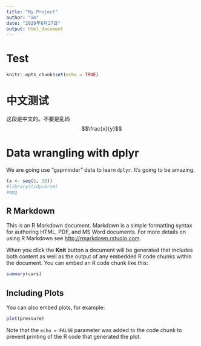 ```yaml
---
title: "My Project"
author: "xm"
date: "2020年6月27日"
output: html_document
---
```


# Test
```r
knitr::opts_chunk$set(echo = TRUE)
```

# 中文测试
这段是中文的。不要是乱码
$$\frac{x}{y}$$

# Data wrangling with dplyr 
We are going use "gapminder" data to learn `dplyr`. It's going to be amazing.

```r
(x <- seq(1, 15))
#library(tidyverse)
#mpg
```

## R Markdown

This is an R Markdown document. Markdown is a simple formatting syntax for authoring HTML, PDF, and MS Word documents. For more details on using R Markdown see <http://rmarkdown.rstudio.com>.

When you click the **Knit** button a document will be generated that includes both content as well as the output of any embedded R code chunks within the document. You can embed an R code chunk like this:

```r
summary(cars)
```

## Including Plots

You can also embed plots, for example:

```r
plot(pressure)
```

Note that the `echo = FALSE` parameter was added to the code chunk to prevent printing of the R code that generated the plot.
